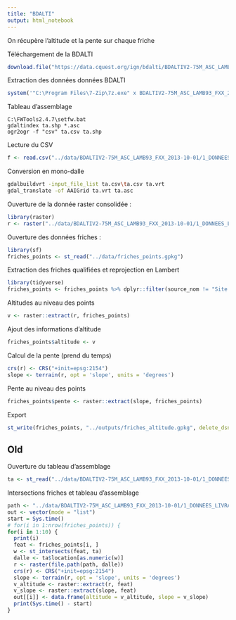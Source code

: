 ```yaml
---
title: "BDALTI"
output: html_notebook
---
```


On récupère l'altitude et la pente sur chaque friche

Téléchargement de la BDALTI
```r
download.file("https://data.cquest.org/ign/bdalti/BDALTIV2-75M_ASC_LAMB93_FXX_2013-10-01.7z", "../data/BDALTIV2-75M_ASC_LAMB93_FXX_2013-10-01.7z", mode = "wb")
```
Extraction des données données BDALTI
```r
system('"C:\Program Files\7-Zip\7z.exe" x BDALTIV2-75M_ASC_LAMB93_FXX_2013-10-01.7z')
```

Tableau d'assemblage
```shell
C:\FWTools2.4.7\setfw.bat
gdaltindex ta.shp *.asc
ogr2ogr -f "csv" ta.csv ta.shp
```
Lecture du CSV
```r
f <- read.csv("../data/BDALTIV2-75M_ASC_LAMB93_FXX_2013-10-01/1_DONNEES_LIVRAISON_2013-10-00130/BDALTIV2_MNT_75M_LAMB93_IGN69_FRANCEMETRO20130920/ta.csv/ta.csv")
```

Conversion en mono-dalle
```bash
gdalbuildvrt -input_file_list ta.csv\ta.csv ta.vrt
gdal_translate -of AAIGrid ta.vrt ta.asc
```

Ouverture de la donnée raster consolidée :
```r
library(raster)
r <- raster("../data/BDALTIV2-75M_ASC_LAMB93_FXX_2013-10-01/1_DONNEES_LIVRAISON_2013-10-00130/BDALTIV2_MNT_75M_LAMB93_IGN69_FRANCEMETRO20130920/ta.asc")
```

Ouverture des données friches :
```r
library(sf)
friches_points <- st_read("../data/friches_points.gpkg")
```
Extraction des friches qualifiées et reprojection en Lambert
```r
library(tidyverse)
friches_points <- friches_points %>% dplyr::filter(source_nom != "Site Basias ou Basol non vérifié par le Cerema") %>% st_transform(2154)
```
Altitudes au niveau des points
```r
v <- raster::extract(r, friches_points)
```

Ajout des informations d'altitude
```r
friches_points$altitude <- v
```

Calcul de la pente (prend du temps)
```r
crs(r) <- CRS("+init=epsg:2154")
slope <- terrain(r, opt = 'slope', units = 'degrees')
```

Pente au niveau des points
```r
friches_points$pente <- raster::extract(slope, friches_points)
```

Export
```r
st_write(friches_points, "../outputs/friches_altitude.gpkg", delete_dsn = T)
```


## Old
Ouverture du tableau d'assemblage
```r
ta <- st_read("../data/BDALTIV2-75M_ASC_LAMB93_FXX_2013-10-01/1_DONNEES_LIVRAISON_2013-10-00130/BDALTIV2_MNT_75M_LAMB93_IGN69_FRANCEMETRO20130920/ta.shp") %>% st_set_crs(2154)
```
Intersections friches et tableau d'assemblage
```r
path <- "../data/BDALTIV2-75M_ASC_LAMB93_FXX_2013-10-01/1_DONNEES_LIVRAISON_2013-10-00130/BDALTIV2_MNT_75M_LAMB93_IGN69_FRANCEMETRO20130920/"
out <- vector(mode = "list")
start = Sys.time()
# for(i in 1:nrow(friches_points)) {
for(i in 1:10) {
  print(i)
  feat <- friches_points[i, ]
  w <- st_intersects(feat, ta)
  dalle <- ta$location[as.numeric(w)]
  r <- raster(file.path(path, dalle))
  crs(r) <- CRS("+init=epsg:2154")
  slope <- terrain(r, opt = 'slope', units = 'degrees')
  v_altitude <- raster::extract(r, feat)
  v_slope <- raster::extract(slope, feat)
  out[[i]] <- data.frame(altitude = v_altitude, slope = v_slope)
  print(Sys.time() - start)
}
```